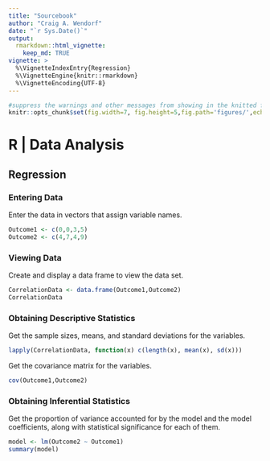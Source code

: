 ```yaml
---
title: "Sourcebook"
author: "Craig A. Wendorf"
date: "`r Sys.Date()`"
output: 
  rmarkdown::html_vignette:
    keep_md: TRUE
vignette: >
  %\VignetteIndexEntry{Regression}
  %\VignetteEngine{knitr::rmarkdown}
  %\VignetteEncoding{UTF-8}
---
```


```r
#suppress the warnings and other messages from showing in the knitted file.
knitr::opts_chunk$set(fig.width=7, fig.height=5,fig.path='figures/',echo=TRUE,warning=FALSE,message=FALSE)
```

# R | Data Analysis

## Regression

### Entering Data

Enter the data in vectors that assign variable names.

```r
Outcome1 <- c(0,0,3,5)
Outcome2 <- c(4,7,4,9)
```

### Viewing Data

Create and display a data frame to view the data set.

```r
CorrelationData <- data.frame(Outcome1,Outcome2)
CorrelationData
```

### Obtaining Descriptive Statistics

Get the sample sizes, means, and standard deviations for the variables.

```r
lapply(CorrelationData, function(x) c(length(x), mean(x), sd(x)))
```

Get the covariance matrix for the variables.

```r
cov(Outcome1,Outcome2)
```

### Obtaining Inferential Statistics

Get the proportion of variance accounted for by the model and the model coefficients, along with statistical significance for each of them.

```r
model <- lm(Outcome2 ~ Outcome1)
summary(model)
```
